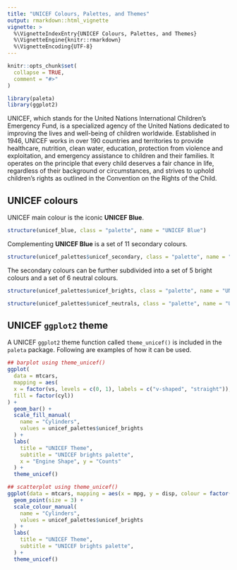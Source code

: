 ```yaml
---
title: "UNICEF Colours, Palettes, and Themes"
output: rmarkdown::html_vignette
vignette: >
  %\VignetteIndexEntry{UNICEF Colours, Palettes, and Themes}
  %\VignetteEngine{knitr::rmarkdown}
  %\VignetteEncoding{UTF-8}
---
```


```r
knitr::opts_chunk$set(
  collapse = TRUE,
  comment = "#>"
)
```

```r
library(paleta)
library(ggplot2)
```

UNICEF, which stands for the United Nations International Children's Emergency Fund, is a specialized agency of the United Nations dedicated to improving the lives and well-being of children worldwide. Established in 1946, UNICEF works in over 190 countries and territories to provide healthcare, nutrition, clean water, education, protection from violence and exploitation, and emergency assistance to children and their families. It operates on the principle that every child deserves a fair chance in life, regardless of their background or circumstances, and strives to uphold children's rights as outlined in the Convention on the Rights of the Child.

## UNICEF colours

UNICEF main colour is the iconic **UNICEF Blue**.

```r
structure(unicef_blue, class = "palette", name = "UNICEF Blue")
```

Complementing **UNICEF Blue** is a set of 11 secondary colours.

```r
structure(unicef_palettes$unicef_secondary, class = "palette", name = "UNICEF Secondary")
```

The secondary colours can be further subdivided into a set of 5 bright colours and a set of 6 neutral colours.

```r
structure(unicef_palettes$unicef_brights, class = "palette", name = "UNICEF Brights")
```

```r
structure(unicef_palettes$unicef_neutrals, class = "palette", name = "UNICEF Neutrals")
```

## UNICEF `ggplot2` theme

A UNICEF `ggplot2` theme function called `theme_unicef()` is included in the `paleta` package. Following are examples of how it can be used.

```r
## barplot using theme_unicef()
ggplot(
  data = mtcars,
  mapping = aes(
  x = factor(vs, levels = c(0, 1), labels = c("v-shaped", "straight")),
  fill = factor(cyl))
) +
  geom_bar() +
  scale_fill_manual(
    name = "Cylinders", 
    values = unicef_palettes$unicef_brights
  ) +
  labs(
    title = "UNICEF Theme",
    subtitle = "UNICEF brights palette",
    x = "Engine Shape", y = "Counts"
  ) +
  theme_unicef()
```

```r
## scatterplot using theme_unicef()
ggplot(data = mtcars, mapping = aes(x = mpg, y = disp, colour = factor(cyl))) +
  geom_point(size = 3) +
  scale_colour_manual(
    name = "Cylinders", 
    values = unicef_palettes$unicef_brights
  ) +
  labs(
    title = "UNICEF Theme",
    subtitle = "UNICEF brights palette",
  ) +
  theme_unicef()
```

